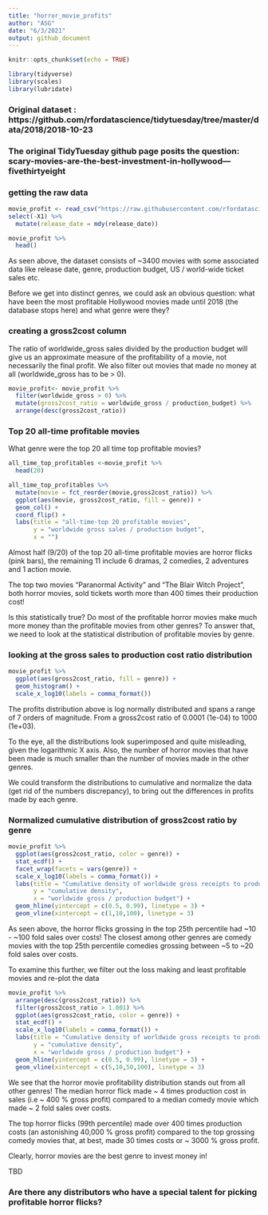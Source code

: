 ```yaml
---
title: "horror_movie_profits"
author: "ASG"
date: "6/3/2021"
output: github_document
---
```


```r
knitr::opts_chunk$set(echo = TRUE)
```

```r
library(tidyverse)
library(scales)
library(lubridate)
```
### Original dataset : https://github.com/rfordatascience/tidytuesday/tree/master/data/2018/2018-10-23

### The original TidyTuesday github page posits the question: scary-movies-are-the-best-investment-in-hollywood---fivethirtyeight

### getting the raw data
```r
movie_profit <- read_csv("https://raw.githubusercontent.com/rfordatascience/tidytuesday/2e9bd5a67e09b14d01f616b00f7f7e0931515d24/data/2018/2018-10-23/movie_profit.csv") %>% 
select(-X1) %>% 
  mutate(release_date = mdy(release_date))
```

```r
movie_profit %>% 
  head()
```
As seen above, the dataset consists of ~3400 movies with some associated data like release date, genre, production budget, US / world-wide ticket sales etc.

Before we get into distinct genres, we could ask an obvious question: what have been the most profitable Hollywood movies made until 2018 (the database stops here) and what genre were they?

### creating a gross2cost column

The ratio of worldwide_gross sales divided by the production budget will give us an approximate measure of the profitability of a movie, not necessarily the final profit. We also filter out movies that made no money at all (worldwide_gross has to be > 0).

```r
movie_profit<- movie_profit %>%
  filter(worldwide_gross > 0) %>% 
  mutate(gross2cost_ratio = worldwide_gross / production_budget) %>% 
  arrange(desc(gross2cost_ratio))
```

### Top 20 all-time profitable movies
What genre were the top 20 all time top profitable movies?

```r
all_time_top_profitables <-movie_profit %>% 
  head(20)
```

```r
all_time_top_profitables %>% 
  mutate(movie = fct_reorder(movie,gross2cost_ratio)) %>% 
  ggplot(aes(movie, gross2cost_ratio, fill = genre)) + 
  geom_col() +
  coord_flip() +
  labs(title = "all-time-top 20 profitable movies",
       y = "worldwide gross sales / production budget",
       x = "")
```

Almost half (9/20) of the top 20 all-time profitable movies are horror flicks (pink bars), the remaining 11 include 6 dramas, 2 comedies, 2 adventures and 1 action movie. 

The top two movies "Paranormal Activity" and "The Blair Witch Project", both horror movies, sold tickets worth more than 400 times their production cost!

Is this statistically true? Do most of the profitable horror movies make much more money than the profitable movies from other genres? To answer that, we need to look at the statistical distribution of profitable movies by genre.

### looking at the gross sales to production cost ratio distribution

```r
movie_profit %>% 
  ggplot(aes(gross2cost_ratio, fill = genre)) +
  geom_histogram() +
  scale_x_log10(labels = comma_format())
```

The profits distribution above is log normally distributed and spans a range of 7 orders of magnitude. From a gross2cost ratio of 0.0001 (1e-04) to 1000 (1e+03). 

To the eye, all the distributions look superimposed and quite misleading, given the logarithmic X axis. Also, the number of horror movies that have been made is much smaller than the number of movies made in the other genres.

We could transform the distributions to cumulative and normalize the data (get rid of the numbers discrepancy), to bring out the differences in profits made by each genre.

### Normalized cumulative distribution of gross2cost ratio by genre

```r
movie_profit %>% 
  ggplot(aes(gross2cost_ratio, color = genre)) +
  stat_ecdf() +
  facet_wrap(facets = vars(genre)) +
  scale_x_log10(labels = comma_format()) +
  labs(title = "Cumulative density of worldwide gross receipts to production costs by genre",
       y = "cumulative density",
       x = "worldwide gross / production budget") +
  geom_hline(yintercept = c(0.5, 0.99), linetype = 3) +
  geom_vline(xintercept = c(1,10,100), linetype = 3)
```
As seen above, the horror flicks grossing in the top 25th percentile had ~10 - ~100 fold sales over costs! The closest among other genres are comedy movies with the top 25th percentile comedies grossing between ~5 to ~20 fold sales over costs. 

To examine this further, we filter out the loss making and least profitable movies and re-plot the data

```r
movie_profit %>% 
  arrange(desc(gross2cost_ratio)) %>% 
  filter(gross2cost_ratio > 1.001) %>% 
  ggplot(aes(gross2cost_ratio, color = genre)) +
  stat_ecdf() +
  scale_x_log10(labels = comma_format()) +
  labs(title = "Cumulative density of worldwide gross receipts to production costs by genre",
       y = "cumulative density",
       x = "worldwide gross / production budget") +
  geom_hline(yintercept = c(0.5, 0.99), linetype = 3) +
  geom_vline(xintercept = c(5,10,50,100), linetype = 3)
```

We see that the horror movie profitability distribution stands out from all other genres! The median horror flick made ~ 4 times production cost in sales (i.e ~ 400 % gross profit) compared to a median comedy movie which made ~ 2 fold sales over costs. 

The top horror flicks (99th percentile) made over 400 times production costs (an astonishing 40,000 % gross profit) compared to the top grossing comedy movies that, at best, made 30 times costs or ~ 3000 % gross profit. 

Clearly, horror movies are the best genre to invest money in!


TBD 

### Are there any distributors who have a special talent for picking profitable horror flicks? 

